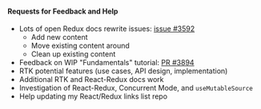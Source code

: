 

#### Requests for Feedback and Help

- Lots of open Redux docs rewrite issues: [issue #3592](https://github.com/reduxjs/redux/issues/3592)
  - Add new content 
  - Move existing content around
  - Clean up existing content
- Feedback on WIP "Fundamentals" tutorial: [PR #3894](https://github.com/reduxjs/redux/pull/3894)
- RTK potential features (use cases, API design, implementation)
- Additional RTK and React-Redux docs work
- Investigation of React-Redux, Concurrent Mode, and `useMutableSource`
- Help updating my React/Redux links list repo
